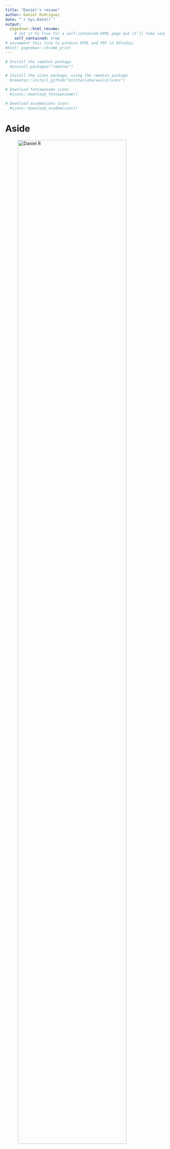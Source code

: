 ```yaml
---
title: "Daniel's resume"
author: Daniel Rodríguez
date: "`r Sys.Date()`"
output:
  pagedown::html_resume:
    # set it to true for a self-contained HTML page but it'll take longer to render
    self_contained: true
# uncomment this line to produce HTML and PDF in RStudio:
#knit: pagedown::chrome_print
---
```

```r
# Install the remotes package
  #install.packages("remotes")

# Install the icons package, using the remotes package
  #remotes::install_github("mitchelloharawild/icons")

# Download fontawesome icons
  #icons::download_fontawesome()

# Download academicons icons
  #icons::download_academicons()
```

Aside
================================================================================


![Daniel R](https://github.com/dsrodriguezl/CV/raw/TRIAL/My-photo.jpg){width=90%}


Contact Info {#contact}
--------------------------------------------------------------------------------

- `r icons::fontawesome("envelope")` [daniel.rodriguez@stud-mail.uni-wuerzburg.de](mailto:daniel.rodriguez@stud-mail.uni-wuerzburg.de)
- `r icons::fontawesome("github-square")` [dsrodriguezl](https://github.com/dsrodriguezl)
- `r icons::fontawesome("phone")` [+49 0931 31-82967](callto:+4909313182967)
-  `r icons::academicons("orcid")` [0000-0001-9637-1364](https://orcid.org/0000-0001-9637-1364)
- `r icons::fontawesome("linkedin")` [dsrodriguezl](https://www.linkedin.com/in/dsrodriguezl)
- `r icons::academicons("researchgate")` [Daniel-Rodriguez-Leon](https://www.researchgate.net/profile/Daniel-Rodriguez-Leon-2)
- For more information, please contact me via email.


Skills {#skills}
--------------------------------------------------------------------------------




Disclaimer {#disclaimer}
--------------------------------------------------------------------------------

This resume was made with the R package [**pagedown**](https://github.com/rstudio/pagedown).

Last updated on `r Sys.Date()`.



Main
================================================================================

Daniel Rodríguez {#title}
--------------------------------------------------------------------------------

### I am Daniel Sebastián Rodríguez León, a colombian biologist with a great interest in Behavioral and Chemical Ecology, in particular towards the study of Social Organization and Evolution, as well as Animal Communication. I am currently a PhD Student at the W&uuml;rzburg University.




Education {data-icon=graduation-cap data-concise=true}
--------------------------------------------------------------------------------

### Institution

B. Sc. Degree

Place

Time

Thesis: -------

### Institution

M. Sc. Degree

Place

Time

Thesis: -------

Professional Experience {data-icon=suitcase}
--------------------------------------------------------------------------------

### Position

Institution

Place

Year - Year

- details

### Position

Institution

Place

Year - Year

::: concise
- details in two columns
:::


Selected Presentations and Posters {data-icon=chalkboard-teacher}
--------------------------------------------------------------------------------

### Title

Poster/Presentation for Event

Place

Year

**Me (author)**, Other authors/ et al.

Selected Publications {data-icon=file-contract}
--------------------------------------------------------------------------------

### Title

Abrev, journal Year Month ##;###(##):###-###.

N/A

Year 

1st Author, **Me (author)**, others / et al. 

